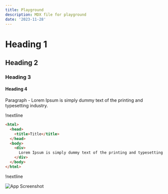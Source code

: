 ```yaml
---
title: Playground
description: MDX file for playground
date: '2023-11-28'
---
```


# Heading 1
## Heading 2
### Heading 3
#### Heading 4

Paragraph - Lorem Ipsum is simply dummy text of the printing and typesetting industry. 

!nextline


```html
<html>
  <head>
    <title>Title</title>
  </head>
  <body>
    <div>
      Lorem Ipsum is simply dummy text of the printing and typesetting industry. Lorem Ipsum has been the industry's standard dummy text ever since the 1500s, when an unknown printer took a galley of type and scrambled it to make a type specimen book. It has survived not only five centuries, but also the leap into electronic typesetting, remaining essentially unchanged. It was popularised in the 1960s with the release of Letraset sheets containing Lorem Ipsum passages, and more recently with desktop publishing software like Aldus PageMaker including versions of Lorem Ipsum.
    </div>
  </body>
</html>
```

!nextline

![App Screenshot](https://via.placeholder.com/468x300?text=Sample+Image)
